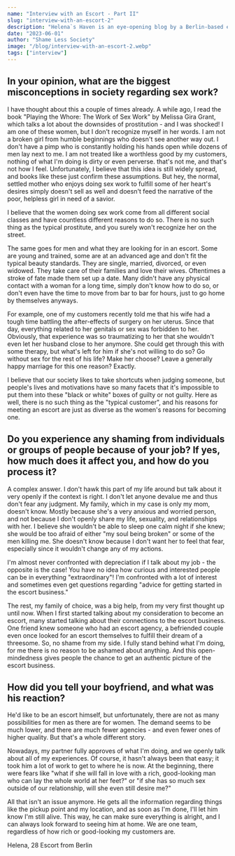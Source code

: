 ---
name: "Interview with an Escort - Part II"
slug: "interview-with-an-escort-2"
description: "Helena`s Haven is an eye-opening blog by a Berlin-based escort, Helena. Dissecting stereotypes and challenging misconceptions, Helena shares her personal journey within the sex work industry. She speaks candidly about her clientele`s varied motives, the reasons behind her work privacy, and her relationship dynamics amidst her unique profession. Helena`s Haven offers fresh insights and meaningful discussions, illuminating the often misunderstood world of sex work."
date: "2023-06-01"
author: "Shame Less Society"
image: "/blog/interview-with-an-escort-2.webp"
tags: ["interview"]
---

## In your opinion, what are the biggest misconceptions in society regarding sex work?

I have thought about this a couple of times already. A while ago, I read the book "Playing the Whore: The Work of Sex Work" by Melissa Gira Grant, which talks a lot about the downsides of prostitution - and I was shocked! I am one of these women, but I don't recognize myself in her words. I am not a broken girl from humble beginnings who doesn't see another way out. I don't have a pimp who is constantly holding his hands open while dozens of men lay next to me. I am not treated like a worthless good by my customers, nothing of what I'm doing is dirty or even perverse. that's not me, and that's not how I feel. Unfortunately, I believe that this idea is still widely spread, and books like these just confirm these assumptions. But hey, the normal, settled mother who enjoys doing sex work to fulfill some of her heart's desires simply doesn't sell as well and doesn't feed the narrative of the poor, helpless girl in need of a savior.

I believe that the women doing sex work come from all different social classes and have countless different reasons to do so. There is no such thing as the typical prostitute, and you surely won't recognize her on the street.

The same goes for men and what they are looking for in an escort. Some are young and trained, some are at an advanced age and don't fit the typical beauty standards. They are single, married, divorced, or even widowed. They take care of their families and love their wives. Oftentimes a stroke of fate made them set up a date. Many didn't have any physical contact with a woman for a long time, simply don't know how to do so, or don't even have the time to move from bar to bar for hours, just to go home by themselves anyways.

For example, one of my customers recently told me that his wife had a tough time battling the after-effects of surgery on her uterus. Since that day, everything related to her genitals or sex was forbidden to her. Obviously, that experience was so traumatizing to her that she wouldn't even let her husband close to her anymore. She could get through this with some therapy, but what's left for him if she's not willing to do so? Go without sex for the rest of his life? Make her choose? Leave a generally happy marriage for this one reason? Exactly.

I believe that our society likes to take shortcuts when judging someone, but people's lives and motivations have so many facets that it's impossible to put them into these "black or white" boxes of guilty or not guilty. Here as well, there is no such thing as the "typical customer", and his reasons for meeting an escort are just as diverse as the women's reasons for becoming one.

## Do you experience any shaming from individuals or groups of people because of your job? If yes, how much does it affect you, and how do you process it?

A complex answer. I don't hawk this part of my life around but talk about it very openly if the context is right. I don't let anyone devalue me and thus don't fear any judgment. My family, which in my case is only my mom, doesn't know. Mostly because she's a very anxious and worried person, and not because I don't openly share my life, sexuality, and relationships with her. I believe she wouldn't be able to sleep one calm night if she knew; she would be too afraid of either "my soul being broken" or some of the men killing me. She doesn't know because I don't want her to feel that fear, especially since it wouldn't change any of my actions.

I'm almost never confronted with depreciation if I talk about my job - the opposite is the case! You have no idea how curious and interested people can be in everything "extraordinary"! I'm confronted with a lot of interest and sometimes even get questions regarding "advice for getting started in the escort business."

The rest, my family of choice, was a big help, from my very first thought up until now. When I first started talking about my consideration to become an escort, many started talking about their connections to the escort business. One friend knew someone who had an escort agency, a befriended couple even once looked for an escort themselves to fulfill their dream of a threesome. So, no shame from my side. I fully stand behind what I'm doing, for me there is no reason to be ashamed about anything. And this open-mindedness gives people the chance to get an authentic picture of the escort business.

## How did you tell your boyfriend, and what was his reaction?

He'd like to be an escort himself, but unfortunately, there are not as many possibilities for men as there are for women. The demand seems to be much lower, and there are much fewer agencies - and even fewer ones of higher quality. But that's a whole different story.

Nowadays, my partner fully approves of what I'm doing, and we openly talk about all of my experiences. Of course, it hasn't always been that easy; it took him a lot of work to get to where he is now. At the beginning, there were fears like "what if she will fall in love with a rich, good-looking man who can lay the whole world at her feet?" or "if she has so much sex outside of our relationship, will she even still desire me?"

All that isn't an issue anymore. He gets all the information regarding things like the pickup point and my location, and as soon as I'm done, I'll let him know I'm still alive. This way, he can make sure everything is alright, and I can always look forward to seeing him at home. We are one team, regardless of how rich or good-looking my customers are.

Helena, 28 Escort from Berlin
